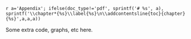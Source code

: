 `r a='Appendix'; ifelse(doc_type!='pdf', sprintf('# %s', a), sprintf('\\chapter*{%s}\\label{%s}\n\\addcontentsline{toc}{chapter}{%s}',a,a,a))`

Some extra code, graphs, etc here.
